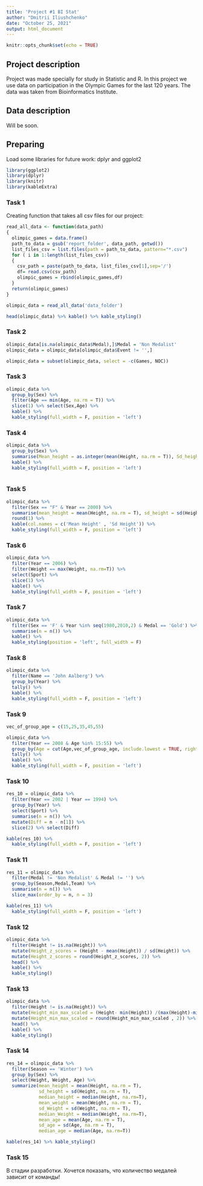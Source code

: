 ```yaml
---
title: 'Project #1 BI Stat'
author: "Dmitrii Iliushchenko"
date: "October 25, 2021"
output: html_document
---
```


```r
knitr::opts_chunk$set(echo = TRUE)
```

## Project description

Project was made specially for study in Statistic and R. In this project we use data on participation in the Olympic Games for the last 120 years. The data was taken from Bioinformatics Institute.

## Data description

Will be soon.

## Preparing

Load some libraries for future work: dplyr and ggplot2

```r
library(ggplot2)
library(dplyr)
library(knitr)
library(kableExtra)
```

### Task 1

Creating function that takes all csv files for our project:

```r
read_all_data <- function(data_path)
{
  olimpic_games = data.frame()
  path_to_data = gsub('report_folder', data_path, getwd())
  list_files_csv = list.files(path = path_to_data, pattern="*.csv")
  for ( i in 1:length(list_files_csv))
  {
    csv_path = paste(path_to_data, list_files_csv[1],sep='/')
    df= read.csv(csv_path)
    olimpic_games = rbind(olimpic_games,df)
  }
  return(olimpic_games)
}

olimpic_data = read_all_data('data_folder')

head(olimpic_data) %>% kable() %>% kable_styling()
```

### Task 2

```r

olimpic_data[is.na(olimpic_data$Medal),]$Medal = 'Non Medalist'
olimpic_data = olimpic_data[olimpic_data$Event != '',]

olimpic_data = subset(olimpic_data, select = -c(Games, NOC))

```

### Task 3

``` r
olimpic_data %>% 
  group_by(Sex) %>% 
  filter(Age == min(Age, na.rm = T)) %>% 
  slice(1) %>% select(Sex,Age) %>% 
  kable() %>% 
  kable_styling(full_width = F, position = 'left')
```
### Task 4

``` r
olimpic_data %>% 
  group_by(Sex) %>% 
  summarise(Mean_height = as.integer(mean(Height, na.rm = T)), Sd_height = sd(Height, na.rm = T)) %>% 
  kable() %>% 
  kable_styling(full_width = F, position = 'left')
  
```
### Task 5

``` r
olimpic_data %>% 
  filter(Sex == "F" & Year == 2000) %>% 
  summarise(mean_height = mean(Height, na.rm = T), sd_height = sd(Height, na.rm = T)) %>% 
  round(1) %>% 
  kable(col.names = c('Mean Height' , 'Sd Height')) %>% 
  kable_styling(full_width = F, position = 'left')

```

### Task 6

``` r
olimpic_data %>% 
  filter(Year == 2006) %>% 
  filter(Weight == max(Weight, na.rm=T)) %>% 
  select(Sport) %>% 
  slice(1) %>% 
  kable() %>% 
  kable_styling(full_width = F, position = 'left')

```
### Task 7

``` r
olimpic_data %>% 
  filter(Sex == 'F' & Year %in% seq(1980,2010,2) & Medal == 'Gold') %>% 
  summarise(n = n()) %>% 
  kable() %>% 
  kable_styling(position = 'left', full_width = F)

```
### Task 8 

``` r
olimpic_data %>% 
  filter(Name == 'John Aalberg') %>% 
  group_by(Year) %>%
  tally() %>% 
  kable() %>% 
  kable_styling(full_width = F, position = 'left')
```
### Task 9

``` r
vec_of_group_age = c(15,25,35,45,55)

olimpic_data %>% 
  filter(Year == 2008 & Age %in% 15:55) %>% 
  group_by(Age = cut(Age,vec_of_group_age, include.lowest = TRUE, right = F)) %>% 
  tally() %>% 
  kable() %>% 
  kable_styling(full_width = F, position = 'left')
```
### Task 10

``` r
res_10 = olimpic_data %>% 
  filter(Year == 2002 | Year == 1994) %>% 
  group_by(Year) %>% 
  select(Sport) %>% 
  summarise(n = n()) %>% 
  mutate(Diff = n - n[1]) %>% 
  slice(2) %>% select(Diff)
```

``` r
kable(res_10) %>% 
  kable_styling(full_width = F, position = 'left')
```

### Task 11

``` r
res_11 = olimpic_data %>% 
  filter(Medal != 'Non Medalist' & Medal != '') %>% 
  group_by(Season,Medal,Team) %>% 
  summarise(n = n()) %>% 
  slice_max(order_by = n, n = 3)
```
``` r
kable(res_11) %>% 
  kable_styling(full_width = F, position = 'left')
```

### Task 12

``` r
olimpic_data %>%
  filter(Height != is.na(Height)) %>% 
  mutate(Height_z_scores = (Height - mean(Height)) / sd(Height)) %>% 
  mutate(Height_z_scores = round(Height_z_scores, 2)) %>% 
  head() %>% 
  kable() %>% 
  kable_styling()
```
### Task 13

``` r
olimpic_data %>% 
  filter(Height != is.na(Height)) %>% 
  mutate(Height_min_max_scaled = (Height- min(Height)) /(max(Height)-min(Height))) %>% 
  mutate(Height_min_max_scaled = round(Height_min_max_scaled , 2)) %>% 
  head() %>% 
  kable() %>% 
  kable_styling()
```
### Task 14

``` r
res_14 = olimpic_data %>% 
  filter(Season == 'Winter') %>% 
  group_by(Sex) %>% 
  select(Height, Weight, Age) %>% 
  summarize(mean_height = mean(Height, na.rm = T),
            sd_height = sd(Height, na.rm = T),
            median_height = median(Height, na.rm=T),
            mean_weight = mean(Weight, na.rm = T),
            sd_Weight = sd(Weight, na.rm = T),
            median_Weight = median(Weight, na.rm=T),
            mean_age = mean(Age, na.rm = T),
            sd_age = sd(Age, na.rm = T),
            median_age = median(Age, na.rm=T))
```
``` r

kable(res_14) %>% kable_styling()
```
### Task 15

В стадии разработки. Хочется показать, что количество медалей зависит от команды!


